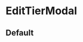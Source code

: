 
<Meta title="Collective Page/EditTierModal" component={EditTierModal} argTypes={{}} />

# EditTierModal

## Default


<Canvas>
  <Story
    name="Create"
    parameters={{
      design: {
        type: 'figma',
        url: 'https://www.figma.com/file/ZQBMWhnGGtRWeIZknFW1eP/%5BOC-Design%5D-Production-Ready-%E2%9C%85?node-id=13426%3A217743',
      },
    }}
  >
    <UserContext.Provider value={{ LoggedInUser: loggedInUser, loadingLoggedInUser: false }}>
      <ToastProvider>
        <EditTierModal collective={{ type: 'ORGANIZATION', currency: 'USD', isActive: true }} />
      </ToastProvider>
    </UserContext.Provider>
  </Story>
</Canvas>

<Canvas>
  <Story
    name="Edit"
    parameters={{
      design: {
        type: 'figma',
        url: 'https://www.figma.com/file/ZQBMWhnGGtRWeIZknFW1eP/%5BOC-Design%5D-Production-Ready-%E2%9C%85?node-id=13426%3A217743',
      },
    }}
  >
    <UserContext.Provider value={{ LoggedInUser: loggedInUser, loadingLoggedInUser: false }}>
      <ToastProvider>
        <EditTierModal collective={{ type: 'ORGANIZATION', currency: 'USD', isActive: true }} tier={{ id: 'xpto' }} />
      </ToastProvider>
    </UserContext.Provider>
  </Story>
</Canvas>

